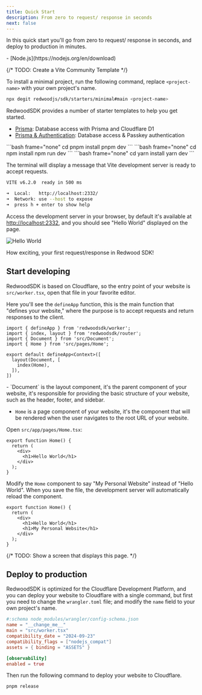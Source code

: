 ```yaml
---
title: Quick Start
description: From zero to request/ response in seconds
next: false
---
```



In this quick start you'll go from zero to request/ response in seconds, and deploy to production in minutes.

<Aside type="note" title="System requirements">
- [Node.js](https://nodejs.org/en/download)
</Aside>

{/* TODO: Create a Vite Community Template */}

To install a minimal project, run the following command, replace `<project-name>` with your own project's name.
```bash frame="none"
npx degit redwoodjs/sdk/starters/minimal#main <project-name>
```

<Aside type="note" title="Starter Templates">
RedwoodSDK provides a number of starter templates to help you get started.

- [Prisma](https://github.com/redwoodjs/sdk/tree/main/starters/prisma): Database access with Prisma and Cloudflare D1
- [Prisma & Authentication](https://github.com/redwoodjs/sdk/tree/main/starters/passkey-auth): Database access & Passkey authentication
</Aside>

<Tabs>
  <TabItem label="pnpm">
    ```bash frame="none"
    cd <project-name>
    pnpm install
    pnpm dev
    ```
  </TabItem>
  <TabItem label="npm">
    ```bash frame="none"
    cd <project-name>
    npm install
    npm run dev
    ```
  </TabItem>
  <TabItem label="yarn">
    ```bash frame="none"
    cd <project-name>
    yarn install
    yarn dev
    ```
  </TabItem>
</Tabs>

The terminal will display a message that Vite development server is ready to accept requests.

```bash frame="none"
VITE v6.2.0  ready in 500 ms

➜  Local:   http://localhost:2332/
➜  Network: use --host to expose
➜  press h + enter to show help
```

Access the development server in your browser, by default it's available at [http://localhost:2332](http://localhost:2332),
and you should see "Hello World" displayed on the page.


![Hello World](./images/hello-world.png)

How exciting, your first request/response in Redwood SDK!

## Start developing

RedwoodSDK is based on Cloudflare, so the entry point of your website is `src/worker.tsx`, open that file in your favorite editor. 

Here you'll see the `defineApp` function, this is the main function that "defines your website," where the purpose is to accept requests and return responses to the client.

```tsx title="src/worker.tsx" collapse={1-5} "defineApp" 
import { defineApp } from 'redwoodsdk/worker';
import { index, layout } from 'redwoodsdk/router';
import { Document } from 'src/Document';
import { Home } from 'src/pages/Home';

export default defineApp<Context>([
  layout(Document, [
    index(Home),
  ]),
])
```

<Aside type="note" title="Layout & Page Components">
- `Document` is the layout component, it's the parent component of your website, it's responsible for providing the basic structure of your website, such as the header, footer, and sidebar.

- `Home` is a page component of your website, it's the component that will be rendered when the user navigates to the root URL of your website.
</Aside>

Open `src/app/pages/Home.tsx`:

```tsx title="src/app/pages/Home.tsx"
export function Home() {
  return (
    <div>
      <h1>Hello World</h1>
    </div>
  );
}
```

Modify the `Home` component to say "My Personal Website" instead of "Hello World". When you save the file, the development server will automatically reload the component.

```tsx title="src/app/pages/Home.tsx" del="<h1>Hello World</h1>" ins="<h1>My Personal Website</h1>"
export function Home() {
  return (
    <div>
      <h1>Hello World</h1>
      <h1>My Personal Website</h1>
    </div>
  );
}
```

{/* TODO: Show a screen that displays this page. */}

## Deploy to production

RedwoodSDK is optimized for the Cloudflare Development Platform, and you can deploy your website to Cloudflare with a single command, but first you need to change the `wrangler.toml` file; and modify the `name` field to your own project's name.

```toml title="wrangler.toml" del="__change_me__"
#:schema node_modules/wrangler/config-schema.json
name = "__change_me__"
main = "src/worker.tsx"
compatibility_date = "2024-09-23"
compatibility_flags = ["nodejs_compat"]
assets = { binding = "ASSETS" }

[observability]
enabled = true
```

Then run the following command to deploy your website to Cloudflare.

```bash frame="none"
pnpm release
```

<LinkCard title="What's next? Routing!" description="Learn how to route requests to different responses" href="/docs/core/routing" />